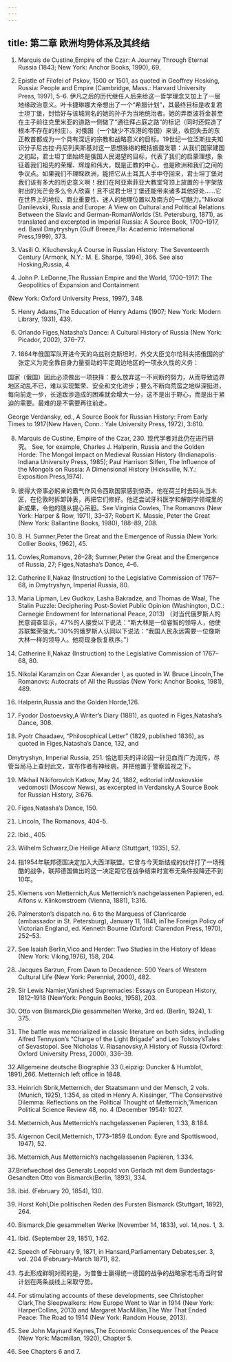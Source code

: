 ```yaml
---
---
---
```

title: 第二章 欧洲均势体系及其终结
---



1. Marquis de Custine,Empire of the Czar: A Journey Through Eternal Russia (1843; New York: Anchor Books, 1990), 69.

2. Epistle of Filofei of Pskov, 1500 or 1501, as quoted in Geoffrey Hosking, Russia: People and Empire (Cambridge, Mass.: Harvard University Press, 1997), 5–6. 伊凡之后的历代继任人后来给这一哲学理念又加上了一层地缘政治意义。叶卡捷琳娜大帝想出了一个“希腊计划”，其最终目标是收复君士坦丁堡，封恰好与该城同名的她的孙子为当地统治者。她的弄臣波将金甚至在主子前往克里米亚的道路一侧做了“通往拜占庭之路”的标记（同时还假造了根本不存在的村庄）。对俄国（一个缺少不冻港的帝国）来说，收回失去的东正教首都成为一个具有深远的宗教和战略意义的目标。19世纪一位泛斯拉夫知识分子尼古拉·丹尼列夫斯基对这一思想脉络的概括振聋发聩：从我们国家建国之初起，君士坦丁堡始终是俄国人民渴望的目标，代表了我们的启蒙理想，象征着我们祖先的荣耀、辉煌和伟大，既是正教的中心，也是欧洲和我们之间的争议点。如果我们不理睬欧洲，能把它从土耳其人手中夺回来，君士坦丁堡对我们该有多大的历史意义啊！我们在阿亚索菲亚大教堂穹顶上放置的十字架放射出的光芒会多么令人欣喜！且不说君士坦丁堡还能带来诸多其他好处……它在世界上的地位、商业重要性、迷人的地理位置以及南方的一切魅力。”Nikolai Danilevskii, Russia and Europe: A View on Cultural and Political Relations Between the Slavic and German-RomanWorlds (St. Petersburg, 1871), as translated and excerpted in Imperial Russia: A Source Book, 1700–1917, ed. Basil Dmytryshyn (Gulf Breeze,Fla: Academic International Press,1999), 373.

3. Vasili O. Kliuchevsky,A Course in Russian History: The Seventeenth Century (Armonk, N.Y.: M. E. Sharpe, 1994), 366. See also Hosking,Russia, 4.

4. John P. LeDonne,The Russian Empire and the World, 1700–1917: The Geopolitics of Expansion and Containment

(New York: Oxford University Press, 1997), 348.

5. Henry Adams,The Education of Henry Adams (1907; New York: Modern Library, 1931), 439.

6. Orlando Figes,Natasha’s Dance: A Cultural History of Russia (New York: Picador, 2002), 376–77.

7. 1864年俄国军队开进今天的乌兹别克斯坦时，外交大臣戈尔恰科夫把俄国的扩张定义为完全靠自身力量驱动的平定周边地区的一项永久性的义务：

国家（俄国）因此必须做出一项抉择：要么放弃这一不间断的努力，从而导致边界地区动乱不已，难以实现繁荣、安全和文化进步；要么不断向荒蛮之地纵深挺进，每向前走一步，长途跋涉造成的困难就会增大一分，这不是出于野心，而是出于紧迫的需要。最难的是不需要再往前走。

George Verdansky, ed., A Source Book for Russian History: From Early Times to 1917(New Haven, Conn.: Yale University Press, 1972), 3:610.

8. Marquis de Custine, Empire of the Czar, 230. 现代学者对此仍在进行研究。 See, for example, Charles J. Halperin, Russia and the Golden Horde: The Mongol Impact on Medieval Russian History (Indianapolis: Indiana University Press, 1985); Paul Harrison Silfen, The Influence of the Mongols on Russia: A Dimensional History (Hicksville, N.Y.: Exposition Press,1974).

9. 彼得大帝事必躬亲的霸气作风令西欧国家感到惊奇。他在荷兰时去码头当木匠，在伦敦时拆卸钟表，再把它们修好。他还尝试牙科医学和解剖学领域里的新成果，令他的随从提心吊胆。See Virginia Cowles, The Romanovs (New York: Harper & Row, 1971), 33–37; Robert K. Massie, Peter the Great (New York: Ballantine Books, 1980), 188–89, 208.

10. B. H. Sumner,Peter the Great and the Emergence of Russia (New York: Collier Books, 1962), 45.

11. Cowles,Romanovs, 26–28; Sumner,Peter the Great and the Emergence of Russia, 27; Figes,Natasha’s Dance, 4–6.

12. Catherine II,Nakaz (Instruction) to the Legislative Commission of 1767–68, in Dmytryshyn, Imperial Russia, 80.

13. Maria Lipman, Lev Gudkov, Lasha Bakradze, and Thomas de Waal, The Stalin Puzzle: Deciphering Post-Soviet Public Opinion (Washington, D.C.: Carnegie Endowment for International Peace, 2013) （对当代俄罗斯人的民意调查显示，47%的人接受以下说法：“斯大林是一位睿智的领导人，他使苏联繁荣强大。”30%的俄罗斯人认同以下说法：“我国人民永远需要一位像斯大林一样的领导人。他将现身恢复秩序。”）

14. Catherine II,Nakaz (Instruction) to the Legislative Commission of 1767–68, 80.

15. Nikolai Karamzin on Czar Alexander I, as quoted in W. Bruce Lincoln,The Romanovs: Autocrats of All the Russias (New York: Anchor Books, 1981), 489.

16. Halperin,Russia and the Golden Horde,126.

17. Fyodor Dostoevsky,A Writer’s Diary (1881), as quoted in Figes,Natasha’s Dance, 308.

18. Pyotr Chaadaev, “Philosophical Letter” (1829, published 1836), as quoted in Figes,Natasha’s Dance, 132, and

Dmytryshyn, Imperial Russia, 251. 恰达耶夫的评论因一针见血而广为流传，尽管当局马上查封此文，宣布作者有神经病，并把他置于警察监视之下。

19. Mikhail Nikiforovich Katkov, May 24, 1882, editorial inMoskovskie vedomosti (Moscow News), as excerpted in Verdansky,A Source Book for Russian History, 3:676.

20. Figes,Natasha’s Dance, 150.

21. Lincoln, The Romanovs, 404–5.

22. Ibid., 405.

23. Wilhelm Schwarz,Die Heilige Allianz (Stuttgart, 1935), 52.

24. 指1954年联邦德国决定加入大西洋联盟。它曾与今天新结成的伙伴打了一场残酷的战争，联邦德国做出的这一决定距它在战争结束时宣布无条件投降还不到10年。

25. Klemens von Metternich,Aus Metternich’s nachgelassenen Papieren, ed. Alfons v. Klinkowstroem (Vienna, 1881), 1:316.

26. Palmerston’s dispatch no. 6 to the Marquess of Clanricarde (ambassador in St. Petersburg), January 11, 1841, inThe Foreign Policy of Victorian England, ed. Kenneth Bourne (Oxford: Clarendon Press, 1970), 252–53.

27. See Isaiah Berlin,Vico and Herder: Two Studies in the History of Ideas (New York: Viking,1976), 158, 204.

28. Jacques Barzun, From Dawn to Decadence: 500 Years of Western Cultural Life (New York: Perennial, 2000), 482.

29. Sir Lewis Namier,Vanished Supremacies: Essays on European History, 1812–1918 (NewYork: Penguin Books, 1958), 203.

30. Otto von Bismarck,Die gesammelten Werke, 3rd ed. (Berlin, 1924), 1: 375.

31. The battle was memorialized in classic literature on both sides, including Alfred Tennyson’s “Charge of the Light Brigade” and Leo Tolstoy’sTales of Sevastopol. See Nicholas V. Riasanovsky,A History of Russia (Oxford: Oxford University Press, 2000), 336–39.

32.Allgemeine deutsche Biographie 33 (Leipzig: Duncker & Humblot, 1891),266. Metternich left office in 1848.

33. Heinrich Sbrik,Metternich, der Staatsmann und der Mensch, 2 vols. (Munich, 1925), 1:354, as cited in Henry A. Kissinger, “The Conservative Dilemma: Reflections on the Political Thought of Metternich,”American Political Science Review 48, no. 4 (December 1954): 1027.

34. Metternich,Aus Metternich’s nachgelassenen Papieren, 1:33, 8:184.

35. Algernon Cecil,Metternich, 1773–1859 (London: Eyre and Spottiswood, 1947), 52.

36. Metternich,Aus Metternich’s nachgelassenen Papieren, 1:334.

37.Briefwechsel des Generals Leopold von Gerlach mit dem Bundestags-Gesandten Otto von Bismarck(Berlin, 1893), 334.

38. Ibid. (February 20, 1854), 130.

39. Horst Kohl,Die politischen Reden des Fursten Bismarck (Stuttgart, 1892), 264.

40. Bismarck,Die gesammelten Werke (November 14, 1833), vol. 14,nos. 1, 3.

41. Ibid. (September 29, 1851), 1:62.

42. Speech of February 9, 1871, in Hansard,Parliamentary Debates,ser. 3, vol. 204 (February–March 1871), 82.

43. 与此形成鲜明对照的是，为普鲁士赢得统一德国的战争的战略家老毛奇当时曾计划在两条战线上采取守势。

44. For stimulating accounts of these developments, see Christopher Clark,The Sleepwalkers: How Europe Went to War in 1914 (New York: HarperCollins, 2013) and Margaret MacMillan,The War That Ended Peace: The Road to 1914 (New York: Random House, 2013).

45. See John Maynard Keynes,The Economic Consequences of the Peace (New York: Macmillan, 1920), Chapter 5.

46. See Chapters 6 and 7.